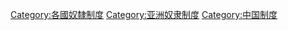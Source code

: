 [[Category:各國奴隸制度|Category:各國奴隸制度]]
[[Category:亚洲奴隶制度|Category:亚洲奴隶制度]]
[[Category:中国制度|Category:中国制度]]